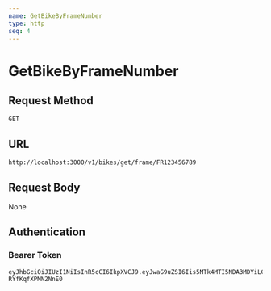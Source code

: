 ```yaml
---
name: GetBikeByFrameNumber
type: http
seq: 4
---
```


# GetBikeByFrameNumber

## Request Method

`GET`

## URL

`http://localhost:3000/v1/bikes/get/frame/FR123456789`

## Request Body

None

## Authentication

### Bearer Token

```plaintext
eyJhbGciOiJIUzI1NiIsInR5cCI6IkpXVCJ9.eyJwaG9uZSI6Iis5MTk4MTI5NDA3MDYiLCJ1aWQiOiJhZnJ3dXZkXzFqIn0.se2WRRJhST9uvOyhTwunvJiiMYD-RYfKqfXPMN2NnE0
```